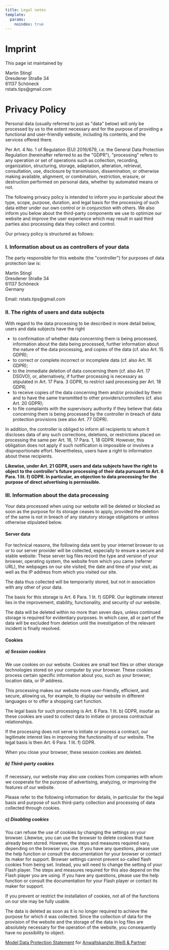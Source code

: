 ```yaml
---
title: Legal notes
template:
  params:
    noindex: true
---
```


# Imprint

This page ist maintained by

Martin Stingl  
Dresdener Straße 34  
61137 Schöneck  
rstats.tips@gmail.com

# Privacy Policy
```{=html}
        <p>Personal data (usually referred to just as "data" below) will only be processed by us to the extent necessary and for the purpose of providing a functional and user-friendly website, including its contents, and the services offered there.</p>
        <p>Per Art. 4 No. 1 of Regulation (EU) 2016/679, i.e. the General Data Protection Regulation (hereinafter referred to as the "GDPR"), "processing" refers to any operation or set of operations such as collection, recording, organization, structuring, storage, adaptation, alteration, retrieval, consultation, use, disclosure by transmission, dissemination, or otherwise making available, alignment, or combination, restriction, erasure, or destruction performed on personal data, whether by automated means or not.</p>
        <p>The following privacy policy is intended to inform you in particular about the type, scope, purpose, duration, and legal basis for the processing of such data either under our own control or in conjunction with others. We also inform you below about the third-party components we use to optimize our website and improve the user experience which may result in said third parties also processing data they collect and control.</p>
        <p>Our privacy policy is structured as follows:</p>
        <h3>I. Information about us as controllers of your data</h3>
<p>The party responsible for this website (the "controller") for purposes of data protection law is:</p>
<p>Martin Stingl<br>Dresdener Straße 34<br>61137 Schöneck<br>Germany</p>
<p>Email: rstats.tips@gmail.com</p>
        <h3>II. The rights of users and data subjects</h3>
        <p>With regard to the data processing to be described in more detail below, users and data subjects have the right</p>
        <ul type="disc">
            <li>to confirmation of whether data concerning them is being processed, information about the data being processed, further information about the nature of the data processing, and copies of the data (cf. also Art. 15 GDPR);</li>
            <li>to correct or complete incorrect or incomplete data (cf. also Art. 16 GDPR);</li>
            <li>to the immediate deletion of data concerning them (cf. also Art. 17 DSGVO), or, alternatively, if further processing is necessary as stipulated in Art. 17 Para. 3 GDPR, to restrict said processing per Art. 18 GDPR;</li>
            <li>to receive copies of the data concerning them and/or provided by them and to have the same transmitted to other providers/controllers (cf. also Art. 20 GDPR);</li>
            <li>to file complaints with the supervisory authority if they believe that data concerning them is being processed by the controller in breach of data protection provisions (see also Art. 77 GDPR).</li>
        </ul>
        <p>In addition, the controller is obliged to inform all recipients to whom it discloses data of any such corrections, deletions, or restrictions placed on processing the same per Art. 16, 17 Para. 1, 18 GDPR. However, this obligation does not apply if such notification is impossible or involves a disproportionate effort. Nevertheless, users have a right to information about these recipients.</p>
        <p><strong>Likewise, under Art. 21 GDPR, users and data subjects have the right to object to the controller's future processing of their data pursuant to Art. 6 Para. 1 lit. f) GDPR. In particular, an objection to data processing for the purpose of direct advertising is permissible.</strong></p>
        <h3>III. Information about the data processing</h3>
        <p>Your data processed when using our website will be deleted or blocked as soon as the purpose for its storage ceases to apply, provided the deletion of the same is not in breach of any statutory storage obligations or unless otherwise stipulated below.</p>
    
<h4>Server data</h4>
        <p>For technical reasons, the following data sent by your internet browser to us or to our server provider will be collected, especially to ensure a secure and stable website: These server log files record the type and version of your browser, operating system, the website from which you came (referrer URL), the webpages on our site visited, the date and time of your visit, as well as the IP address from which you visited our site.</p>
        <p>The data thus collected will be temporarily stored, but not in association with any other of your data.</p>
        <p>The basis for this storage is Art. 6 Para. 1 lit. f) GDPR. Our legitimate interest lies in the improvement, stability, functionality, and security of our website.</p>
        <p>The data will be deleted within no more than seven days, unless continued storage is required for evidentiary purposes. In which case, all or part of the data will be excluded from deletion until the investigation of the relevant incident is finally resolved.</p>
    
<h4>Cookies</h4>
        <h5>a) Session cookies</h5>
        <p>We use cookies on our website. Cookies are small text files or other storage technologies stored on your computer by your browser. These cookies process certain specific information about you, such as your browser, location data, or IP address. &nbsp;</p>
        <p>This processing makes our website more user-friendly, efficient, and secure, allowing us, for example, to display our website in different languages or to offer a shopping cart function.</p>
        <p>The legal basis for such processing is Art. 6 Para. 1 lit. b) GDPR, insofar as these cookies are used to collect data to initiate or process contractual relationships.</p>
        <p>If the processing does not serve to initiate or process a contract, our legitimate interest lies in improving the functionality of our website. The legal basis is then Art. 6 Para. 1 lit. f) GDPR.</p>
        <p>When you close your browser, these session cookies are deleted.</p>
        <h5>b) Third-party cookies</h5>
        <p>If necessary, our website may also use cookies from companies with whom we cooperate for the purpose of advertising, analyzing, or improving the features of our website.</p>
        <p>Please refer to the following information for details, in particular for the legal basis and purpose of such third-party collection and processing of data collected through cookies.</p>
        <h5>c) Disabling cookies</h5>
        <p>You can refuse the use of cookies by changing the settings on your browser. Likewise, you can use the browser to delete cookies that have already been stored. However, the steps and measures required vary, depending on the browser you use. If you have any questions, please use the help function or consult the documentation for your browser or contact its maker for support. Browser settings cannot prevent so-called flash cookies from being set. Instead, you will need to change the setting of your Flash player. The steps and measures required for this also depend on the Flash player you are using. If you have any questions, please use the help function or consult the documentation for your Flash player or contact its maker for support.</p>
        <p>If you prevent or restrict the installation of cookies, not all of the functions on our site may be fully usable.</p>
    

The data is deleted as soon as it is no longer required to achieve the purpose for which it was collected. Since the collection of data for the provision of the website and the storage of the data in log files are absolutely necessary for the operation of the website, you consequently have no possibility to object.
    
    
    
<p><a href="https://www.ratgeberrecht.eu/leistungen/muster-datenschutzerklaerung.html" target="_blank" rel="noopener">Model Data Protection Statement</a> for <a href="https://www.ratgeberrecht.eu/" target="_blank" rel="noopener">Anwaltskanzlei Weiß &amp; Partner</a></p>
    


```
